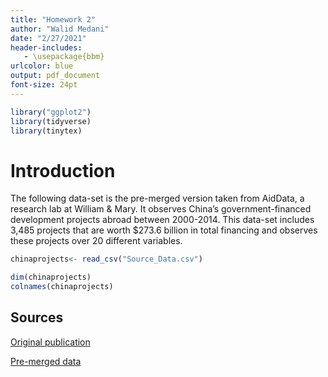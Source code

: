 ```yaml
---
title: "Homework 2"
author: "Walid Medani"
date: "2/27/2021"
header-includes:
   - \usepackage{bbm}
urlcolor: blue
output: pdf_document
font-size: 24pt
---
```

```r
library("ggplot2")
library(tidyverse)
library(tinytex)
```

# Introduction

The following data-set is the pre-merged version taken from AidData, a research lab at William & Mary. It observes China's government-financed development projects abroad between 2000-2014. This data-set includes 3,485 projects that are worth $273.6 billion in total financing and observes these projects over 20 different variables.


```r
chinaprojects<- read_csv("Source_Data.csv")
```

```r
dim(chinaprojects)
colnames(chinaprojects)

```


## Sources

[Original publication](https://www.aiddata.org/data/chinas-public-diplomacy-dashboard-dataset-version-1-0)

[Pre-merged data](https://www.aiddata.org/data/geocoded-chinese-global-official-finance-dataset)

 



